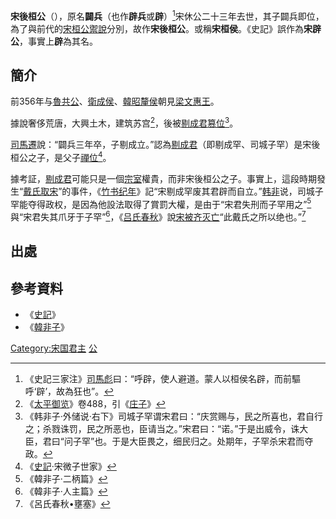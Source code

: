 {{Emperorcn box|圖像=
|名称=宋後桓公
|姓名=闢兵
|謚号=桓
|陵墓=不明
|政權=[[宋國|宋國]]
|出生日期=？
|逝世日期=前370年
|在位=前372年—前370年
}}

'''宋後桓公'''（{{bd|？||前356年|catIdx=Z}}），原名'''闢兵'''（也作'''辟兵'''或'''辟'''）<ref>《史記三家注》[[司馬彪|司馬彪]]曰：“呼辟，使人避道。蒙人以桓侯名辟，而前驅呼‘辟’，故為狂也”。</ref>宋休公二十三年去世，其子闢兵即位，為了與前代的[[宋前桓公|宋桓公禦說]]分別，故作'''宋後桓公'''。或稱'''宋桓侯'''。《史記》誤作為'''宋辟公'''，事實上'''辟'''為其名。

== 簡介 ==
前356年与[[魯共公|魯共公]]、[[衛成侯|衛成侯]]、[[韓昭釐侯|韓昭釐侯]]朝見[[梁文惠王|梁文惠王]]。

據說奢侈荒唐，大興土木，建筑苏宫<ref>《[[太平御览|太平御览]]》卷488，引《[[莊子(書)|庄子]]》</ref>，後被[[剔成君|剔成君]][[司城子罕取宋|篡位]]<ref>《韩非子·外储说·右下》司城子罕谓宋君曰：“庆赏赐与，民之所喜也，君自行之；杀戮诛罚，民之所恶也，臣请当之。”宋君曰：“诺。”于是出威令，诛大臣，君曰“问子罕”也。于是大臣畏之，细民归之。处期年，子罕杀宋君而夺政。</ref>。

[[司馬遷|司馬遷]]說：“闢兵三年卒，子剔成立。”認為[[剔成君|剔成君]]（即剔成罕、司城子罕）是宋後桓公之子，是父子[[禪位|禪位]]<ref>《[[史記|史記]]·宋微子世家》</ref>。

據考証，[[剔成君|剔成君]]可能只是一個[[宗室|宗室]]權貴，而非宋後桓公之子。事實上，這段時期發生“[[戴氏取宋|戴氏取宋]]”的事件，《[[竹书纪年|竹书纪年]]》記“宋剔成罕废其君辟而自立。”[[韩非|韩非]]说，司城子罕能夺得政权，是因為他設法取得了賞罰大權，是由于“宋君失刑而子罕用之”<ref>《韓非子·二柄篇》</ref>與“宋君失其爪牙于子罕”<ref>《韓非子·人主篇》</ref>，《[[吕氏春秋|吕氏春秋]]》說[[齊滅宋之戰|宋被齐灭亡]]“此戴氏之所以绝也。”<ref>《呂氏春秋•壅塞》</ref>

==出處==
<div style="font-size:small" class="references-2column"> 
<references />
</div>

==參考資料==
*《[[史記|史記]]》
*《[[韓非子|韓非子]]》

{{中国皇帝|父[[宋休公|宋休公]]|[[宋剔成君|宋剔成君]]|[[宋国|宋国君主]]|前372年—前370年}}
{{宋国君主}}
[[Category:宋国君主|Category:宋国君主]]
[[Category:諡桓|公]]
